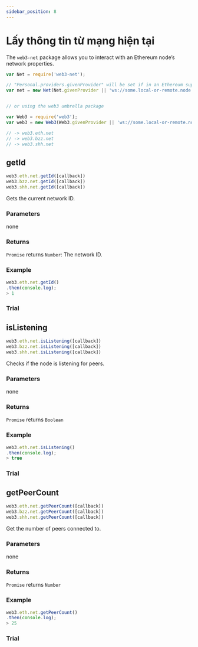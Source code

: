 ```yaml
---
sidebar_position: 8
---
```





# Lấy thông tin từ mạng hiện tại
The `web3-net` package allows you to interact with an Ethereum node’s network properties.
```javascript
var Net = require('web3-net');

// "Personal.providers.givenProvider" will be set if in an Ethereum supported browser.
var net = new Net(Net.givenProvider || 'ws://some.local-or-remote.node:8546');


// or using the web3 umbrella package

var Web3 = require('web3');
var web3 = new Web3(Web3.givenProvider || 'ws://some.local-or-remote.node:8546');

// -> web3.eth.net
// -> web3.bzz.net
// -> web3.shh.net
```

## getId
```javascript
web3.eth.net.getId([callback])
web3.bzz.net.getId([callback])
web3.shh.net.getId([callback])
```
Gets the current network ID.

### Parameters
none

### Returns
`Promise` returns `Number`: The network ID.

### Example
```javascript
web3.eth.net.getId()
.then(console.log);
> 1
```
### Trial
<GetId/>

## isListening
```javascript
web3.eth.net.isListening([callback])
web3.bzz.net.isListening([callback])
web3.shh.net.isListening([callback])
```
Checks if the node is listening for peers.

### Parameters
none

### Returns
`Promise` returns `Boolean`

### Example
```javascript
web3.eth.net.isListening()
.then(console.log);
> true
```
### Trial
<IsListening/>

## getPeerCount
```javascript
web3.eth.net.getPeerCount([callback])
web3.bzz.net.getPeerCount([callback])
web3.shh.net.getPeerCount([callback])
```
Get the number of peers connected to.

### Parameters
none

### Returns
`Promise` returns `Number`

### Example
```javascript
web3.eth.net.getPeerCount()
.then(console.log);
> 25
```
### Trial
<GetPeerCount/>
